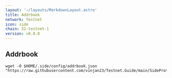 ```yaml
---
layout: '~/layouts/MarkdownLayout.astro'
title: Addrbook
network: Testnet
icon: side
chain: S2-testnet-1
version: v0.8.0
---
```

## Addrbook

```
wget -O $HOME/.side/config/addrbook.json "https://raw.githubusercontent.com/vinjan23/Testnet.Guide/main/SideProtocol/addrbook.json"
```
